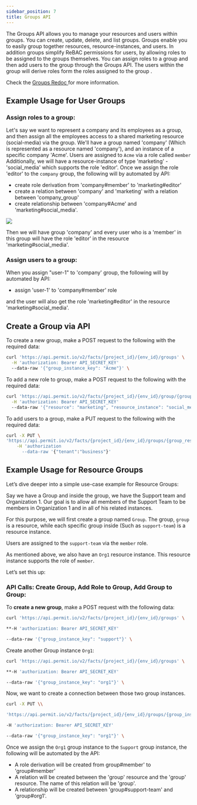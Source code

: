 ```yaml
---
sidebar_position: 7
title: Groups API
---
```



The Groups API allows you to manage your resources and users within groups. You can create, update, delete, and list groups.
Groups enable you to easily group together resources, resource-instances, and users. In addition groups simplify ReBAC permissions for users, by allowing roles to be assigned to the groups themselves.
You can assign roles to a group and then add users to the group through the Groups API.
The users within the group will derive roles form the roles assigned to the group .

Check the [Groups Redoc ](/) for more information.


## Example Usage for User Groups

### Assign roles to a group:

Let's say we want to represent a company and its employees as a group, and then assign all the employees access to a shared marketing resource (social-media) via the group.  We'll have a group named 'company' (Which is represented as a resource named 'company'), and an instance of a specific company 'Acme'.  Users are assigned to `Acme` via a role called `member`
Additionally, we will have a resource-instance of type 'marketing' - 'social_media' which supports the role 'editor'.
Once we assign the role 'editor' to  the `company` group, the following will by automated by API:
- create role derivation from 'company#member' to 'marketing#editor'
- create a relation between 'company' and 'marketing' with a relation between 'company_group'
- create relationship between 'company#Acme' and 'marketing#social_media'.

![](groups-diagram.png)

Then we will have group 'company' and every user who is a 'member' in this group will have the role 'editor' in the resource 'marketing#social_media'.

### Assign users to a group:

When you assign "user-1" to 'company' group, the following will by automated by API:
- assign 'user-1' to 'company#member' role

and the user will also get the role 'marketing#editor' in the resource 'marketing#social_media'.


## Create a Group via API

To create a new group, make a POST request to the following with the required data:

```bash
curl 'https://api.permit.io/v2/facts/{project_id}/{env_id}/groups' \
  -H 'authorization: Bearer API_SECRET_KEY'
  --data-raw '{"group_instance_key": "Acme"}' \
```

To add a new role to group, make a POST request to the following with the required data:

```bash
curl 'https://api.permit.io/v2/facts/{project_id}/{env_id}/group/{group_resource_type_key}/roles' \
  -H 'authorization: Bearer API_SECRET_KEY'
  --data-raw '{"resource": "marketing", "resource_instance": "social_media", "role": "editor", tenant:"business"}' \
```

To add users to a group, make a PUT request to the following with the required data:

```bash
curl -X PUT \
'https://api.permit.io/v2/facts/{project_id}/{env_id}/groups/{group_resource_type_key}/users/{user_id}' \
    -H 'authorization
      --data-raw '{"tenant":"business"}'
```

## Example Usage for Resource Groups

Let’s dive deeper into a simple use-case example for Resource Groups:

Say we have a Group and inside the group, we have the Support team and Organization 1. Our goal is to allow all members of the Support Team to be members in Organization 1 and in all of his related instances.

For this purpose, we will first create a group named `Group`. The group, `group` is a resource, while each specific group inside (Such as `support-team`) is a resource instance.

Users are assigned to the `support-team` via the `member` role.

As mentioned above, we also have an `Org1` resource instance.
This resource instance supports the role of `member`.

Let’s set this up:

### API Calls: Create Group, Add Role to Group, Add Group to Group:

To **create a new group**, make a POST request with the following data:

```bash
curl 'https://api.permit.io/v2/facts/{project_id}/{env_id}/groups' \

**-H 'authorization: Bearer API_SECRET_KEY'

--data-raw '{"group_instance_key": "support"}' \

```

Create another Group instance `Org1`:

```bash
curl 'https://api.permit.io/v2/facts/{project_id}/{env_id}/groups' \

**-H 'authorization: Bearer API_SECRET_KEY'

--data-raw '{"group_instance_key": "org1"}' \
```

Now, we want to create a connection between those two group instances.

```bash
curl -X PUT \\

'https://api.permit.io/v2/facts/{project_id}/{env_id}/groups/{group_instance_key}/assign_group' \

-H 'authorization: Bearer API_SECRET_KEY'

--data-raw '{"group_instance_key": "org1"}' \
```

Once we assign the `Org1` group instance  to the `Support` group instance, the following will be automated by the API:

- A role derivation will be created from group#member' to 'group#member'
- A relation will be created between the 'group' resource and the 'group' resource. The name of this relation will be 'group'.
- A relationship will be created between 'group#support-team' and 'group#org1'.